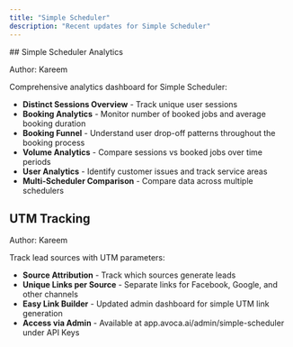 ```yaml
---
title: "Simple Scheduler"
description: "Recent updates for Simple Scheduler"
---
```


<Update label="August 1st, 2025">
  ## Simple Scheduler Analytics
  
  <Badge variant="secondary">Author: Kareem</Badge>
  
  Comprehensive analytics dashboard for Simple Scheduler:
  - **Distinct Sessions Overview** - Track unique user sessions
  - **Booking Analytics** - Monitor number of booked jobs and average booking duration
  - **Booking Funnel** - Understand user drop-off patterns throughout the booking process
  - **Volume Analytics** - Compare sessions vs booked jobs over time periods
  - **User Analytics** - Identify customer issues and track service areas
  - **Multi-Scheduler Comparison** - Compare data across multiple schedulers
  
  ## UTM Tracking
  
  <Badge variant="secondary">Author: Kareem</Badge>
  
  Track lead sources with UTM parameters:
  - **Source Attribution** - Track which sources generate leads
  - **Unique Links per Source** - Separate links for Facebook, Google, and other channels
  - **Easy Link Builder** - Updated admin dashboard for simple UTM link generation
  - **Access via Admin** - Available at app.avoca.ai/admin/simple-scheduler under API Keys
</Update>
